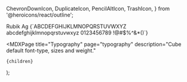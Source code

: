   ChevronDownIcon,
  DuplicateIcon,
  PencilAltIcon,
  TrashIcon,
} from '@heroicons/react/outline';



<Head>
  <title>Typography - Cube</title>
  <meta
    name="description"
    description="Cube default font-type, sizes and weight."
  />
</Head>

<div className="flex flex-col text-gray-900 max-w-sm">
  <span className="text-display-sm">Rubik</span>
  <span className="text-display-2xl">Ag</span>
  <span className="text-display-xs">{`ABCDEFGHIJKLMNOPQRSTUVWXYZ abcdefghijklmnopqrstuvwxyz 0123456789 !@#$%^&*()`}</span>
</div>

<div className="flex flex-col space-y-20 mt-20">
  <TextItem
    name="Display 2xl"
    description="Font size: 72px / 4.5rem | Line height: 90px / 5.625rem | Tracking: -2%"
    className="text-display-2xl"
  />
  <TextItem
    name="Display xl"
    description="Font size: 60px / 3.75rem | Line height: 72px / 4.625rem | Tracking: -2%"
    className="text-display-xl"
  />
  <TextItem
    name="Display lg"
    description="Font size: 48px / 3rem | Line height: 60px / 3.75rem | Tracking: -2%"
    className="text-display-lg"
  />
  <TextItem
    name="Display md"
    description="Font size: 36px / 2.25rem | Line height: 44px / 2.75rem | Tracking: -2%"
    className="text-display-md"
  />
  <TextItem
    name="Display sm"
    description="Font size: 30px / 1.875rem | Line height: 38px / 2.375rem"
    className="text-display-sm"
  />
  <TextItem
    name="Display xs"
    description="Font size: 24px / 1.5rem | Line height: 32px / 2rem"
    className="text-display-xs"
  />
  <TextItem
    name="Text xl"
    description="Font size: 20px / 1.25rem | Line height: 30px / 1.875rem"
    className="text-xl"
  />
  <TextItem
    name="Text lg"
    description="Font size: 18px / 1.125rem | Line height: 28px / 1.75rem"
    className="text-lg"
  />
  <TextItem
    name="Text base"
    description="Font size: 16px / 1rem | Line height: 24px / 1.5rem"
    className="text-base"
  />
  <TextItem
    name="Text sm"
    description="Font size: 14px / 0.875rem | Line height: 20px / 1.25rem"
    className="text-sm"
  />
  <TextItem
    name="Text xs"
    description="Font size: 12px / 0.75rem | Line height: 18px / 1.125rem"
    className="text-xs"
  />
</div>

  <MDXPage
    title="Typography"
    page="typography"
    description="Cube default font-type, sizes and weight."
  >
    {children}
  </MDXPage>
);
